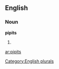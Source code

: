 ==English==

===Noun===
'''pipits'''

# {{plural of|[[pipit]]}}

[[Category:English plurals]]

[[ar:pipits]]